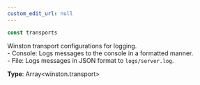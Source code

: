 ```yaml
---
custom_edit_url: null
---
```


```ts
const transports
```

<div>

</div>

Winston transport configurations for logging.<br />- Console: Logs messages to the console in a formatted manner.<br />- File: Logs messages in JSON format to `logs/server.log`.

**Type**: Array&lt;winston.transport&gt;

